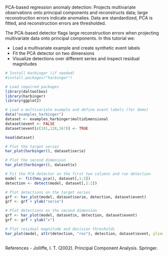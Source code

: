 PCA-based regression anomaly detection: Projects multivariate observations onto principal components and reconstructs data; large reconstruction errors indicate anomalies. Data are standardized, PCA is fitted, and reconstruction errors are thresholded.

The PCA-based detector flags large reconstruction errors when projecting multivariate data onto principal components. In this tutorial we:

- Load a multivariate example and create synthetic event labels
- Fit the PCA detector on two dimensions
- Visualize detections over different series and inspect residual magnitudes

```r
# Install Harbinger (if needed)
#install.packages("harbinger")
```

```r
# Load required packages
library(daltoolbox)
library(harbinger) 
library(ggplot2)
```

```r
# Load a multivariate example and define event labels (for demo)
data("examples_harbinger")
dataset <- examples_harbinger$multidimensional
dataset$event <- FALSE
dataset$event[c(101,128,167)] <- TRUE
```

```r
head(dataset)
```

```r
# Plot the target series
har_plot(harbinger(), dataset$serie)
```

```r
# Plot the second dimension
har_plot(harbinger(), dataset$x)
```

```r
# Fit the PCA detector on the first two columns and run detection
model <- fit(hmu_pca(), dataset[,1:2])
detection <- detect(model, dataset[,1:2])
```

```r
# Plot detections on the target series
grf <- har_plot(model, dataset$serie, detection, dataset$event)
grf <- grf + ylab("serie")

```

```r
# Plot detections on the second dimension
grf <- har_plot(model, dataset$x, detection, dataset$event)
grf <- grf + ylab("x")

```

```r
# Plot residual magnitude and decision thresholds
har_plot(model, attr(detection, "res"), detection, dataset$event, yline = attr(detection, "threshold"))
  
```

References 
- Jolliffe, I. T. (2002). Principal Component Analysis. Springer.
